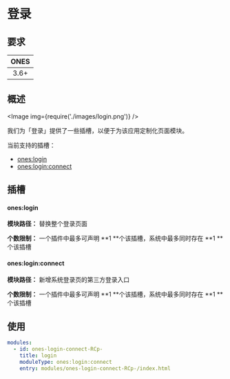# 登录


## 要求

| **ONES** |
| :------: |
|   3.6+   |

## 概述

<Image img={require('./images/login.png')} />

我们为「登录」提供了一些插槽，以便于为该应用定制化页面模块。

当前支持的插槽：

- [ones:login](#oneslogin)
- [ones:login:connect](#onesloginconnect)

## 插槽

#### ones:login

**模块路径：** 替换整个登录页面

**个数限制：** 一个插件中最多可声明 **1 **个该插槽，系统中最多同时存在 **1 **个该插槽

#### ones:login:connect

**模块路径：** 新增系统登录页的第三方登录入口

**个数限制：** 一个插件中最多可声明 **1 **个该插槽，系统中最多同时存在 **1 **个该插槽

## 使用

```yaml
modules:
  - id: ones-login-connect-RCp-
    title: login
    moduleType: ones:login:connect
    entry: modules/ones-login-connect-RCp-/index.html
```
